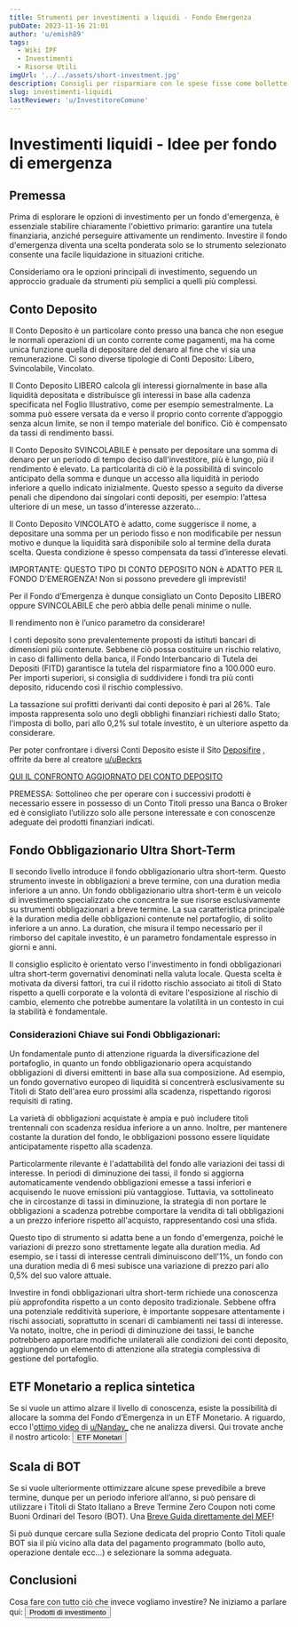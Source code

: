 ```yaml
---
title: Strumenti per investimenti a liquidi - Fondo Emergenza
pubDate: 2023-11-16 21:01
author: 'u/emish89'
tags:
  - Wiki IPF
  - Investimenti
  - Risorse Utili
imgUrl: '../../assets/short-investment.jpg'
description: Consigli per risparmiare con le spese fisse come bollette, assicurazioni auto, etc
slug: investimenti-liquidi
lastReviewer: 'u/InvestitoreComune'
---
```


# **Investimenti liquidi - Idee per fondo di emergenza**

## **Premessa**
Prima di esplorare le opzioni di investimento per un fondo d'emergenza, è essenziale stabilire chiaramente l'obiettivo primario: 
garantire una tutela finanziaria, anziché perseguire attivamente un rendimento. 
Investire il fondo d'emergenza diventa una scelta ponderata solo se lo strumento selezionato consente una facile liquidazione in situazioni critiche.

Consideriamo ora le opzioni principali di investimento, seguendo un approccio graduale da strumenti più semplici a quelli più complessi.

## Conto Deposito

Il Conto Deposito è un particolare conto presso una banca che non esegue le normali operazioni di un conto corrente come pagamenti, 
ma ha come unica funzione quella di depositare del denaro al fine che vi sia una remunerazione. Ci sono diverse tipologie di Conti Deposito: Libero, Svincolabile, Vincolato.

Il Conto Deposito LIBERO calcola gli interessi giornalmente in base alla liquidità depositata e distribuisce gli interessi in base alla cadenza specificata nel Foglio Illustrativo, 
come per esempio semestralmente. La somma può essere versata da e verso il proprio conto corrente d’appoggio senza alcun limite, se non il tempo materiale del bonifico. 
Ciò è compensato da tassi di rendimento bassi.

Il Conto Deposito SVINCOLABILE è pensato per depositare una somma di denaro per un periodo di tempo deciso dall'investitore, più è lungo, più il rendimento è elevato. 
La particolarità di ciò è la possibilità di svincolo anticipato della somma e dunque un accesso alla liquidità in periodo inferiore a quello indicato inizialmente. 
Questo spesso a seguito da diverse penali che dipendono dai singolari conti depositi, per esempio: l’attesa ulteriore di un mese, un tasso d’interesse azzerato…

Il Conto Deposito VINCOLATO è adatto, come suggerisce il nome, a depositare una somma per un periodo fisso e non modificabile per nessun motivo e 
dunque la liquidità sarà disponibile solo al termine della durata scelta. Questa condizione è spesso compensata da tassi d’interesse elevati. 

IMPORTANTE: QUESTO TIPO DI CONTO DEPOSITO NON è ADATTO PER IL FONDO D’EMERGENZA! Non si possono prevedere gli imprevisti!

Per il Fondo d’Emergenza è dunque consigliato un Conto Deposito LIBERO oppure SVINCOLABILE che però abbia delle penali minime o nulle. 

Il rendimento non è l’unico parametro da considerare! 

I conti deposito sono prevalentemente proposti da istituti bancari di dimensioni più contenute. 
Sebbene ciò possa costituire un rischio relativo, in caso di fallimento della banca, 
il Fondo Interbancario di Tutela dei Depositi (FITD) garantisce la tutela del risparmiatore fino a 100.000 euro. 
Per importi superiori, si consiglia di suddividere i fondi tra più conti deposito, riducendo così il rischio complessivo.

La tassazione sui profitti derivanti dai conti deposito è pari al 26%. 
Tale imposta rappresenta solo uno degli obblighi finanziari richiesti dallo Stato; l'imposta di bollo, pari allo 0,2% sul totale investito, è un ulteriore aspetto da considerare.


Per poter confrontare i diversi Conti Deposito esiste il Sito [Deposifire](https://deposifire.com/) , offrite da bere al creatore <a href='https://reddit.com/u/uBeckrs'>u/uBeckrs</a>

[QUI IL CONFRONTO AGGIORNATO DEI CONTO DEPOSITO](https://forum.finanzaonline.com/threads/conti-deposito-foglio-excel-calcolo-interessi-e-rendimenti-confronto-e-strategie-cap-xix.2044655/)



PREMESSA: Sottolineo che per operare con i successivi prodotti è necessario essere in possesso di un Conto Titoli presso una Banca o Broker ed è consigliato 
l’utilizzo solo alle persone interessate e con conoscenze adeguate dei prodotti finanziari indicati.

## Fondo Obbligazionario Ultra Short-Term
Il secondo livello introduce il fondo obbligazionario ultra short-term.
Questo strumento investe in obbligazioni a breve termine, con una duration media inferiore a un anno.
Un fondo obbligazionario ultra short-term è un veicolo di investimento specializzato che concentra le sue risorse esclusivamente su strumenti obbligazionari a breve termine. 
La sua caratteristica principale è la duration media delle obbligazioni contenute nel portafoglio, di solito inferiore a un anno. 
La duration, che misura il tempo necessario per il rimborso del capitale investito, è un parametro fondamentale espresso in giorni e anni.

Il consiglio esplicito è orientato verso l'investimento in fondi obbligazionari ultra short-term governativi denominati nella valuta locale. 
Questa scelta è motivata da diversi fattori, tra cui il ridotto rischio associato ai titoli di Stato rispetto a quelli corporate e la volontà di evitare l'esposizione al rischio di cambio, 
elemento che potrebbe aumentare la volatilità in un contesto in cui la stabilità è fondamentale.

### Considerazioni Chiave sui Fondi Obbligazionari:

Un fondamentale punto di attenzione riguarda la diversificazione del portafoglio, 
in quanto un fondo obbligazionario opera acquistando obbligazioni di diversi emittenti in base alla sua composizione. 
Ad esempio, un fondo governativo europeo di liquidità si concentrerà esclusivamente su Titoli di Stato dell'area euro prossimi alla scadenza, rispettando rigorosi requisiti di rating.

La varietà di obbligazioni acquistate è ampia e può includere titoli trentennali con scadenza residua inferiore a un anno. 
Inoltre, per mantenere costante la duration del fondo, le obbligazioni possono essere liquidate anticipatamente rispetto alla scadenza.

Particolarmente rilevante è l'adattabilità del fondo alle variazioni dei tassi di interesse. 
In periodi di diminuzione dei tassi, il fondo si aggiorna automaticamente vendendo obbligazioni emesse a tassi inferiori e acquisendo le nuove emissioni più vantaggiose. 
Tuttavia, va sottolineato che in circostanze di tassi in diminuzione, 
la strategia di non portare le obbligazioni a scadenza potrebbe comportare la vendita di tali obbligazioni a un prezzo inferiore rispetto all'acquisto, rappresentando così una sfida.

Questo tipo di strumento si adatta bene a un fondo d'emergenza, poiché le variazioni di prezzo sono strettamente legate alla duration media. 
Ad esempio, se i tassi di interesse centrali diminuiscono dell'1%, un fondo con una duration media di 6 mesi subisce una variazione di prezzo pari allo 0,5% del suo valore attuale.

Investire in fondi obbligazionari ultra short-term richiede una conoscenza più approfondita rispetto a un conto deposito tradizionale. 
Sebbene offra una potenziale redditività superiore, è importante soppesare attentamente i rischi associati, soprattutto in scenari di cambiamenti nei tassi di interesse. 
Va notato, inoltre, che in periodi di diminuzione dei tassi, le banche potrebbero apportare modifiche unilaterali alle condizioni dei conti deposito, 
aggiungendo un elemento di attenzione alla strategia complessiva di gestione del portafoglio.


## ETF Monetario a replica sintetica

Se si vuole un attimo alzare il livello di conoscenza, esiste la possibilità di allocare la somma del Fondo d’Emergenza in un ETF Monetario. 
A riguardo, ecco l'[ottimo video](https://youtu.be/8YYqoSCZ1Yo?feature=shared) di <a href='https://reddit.com/u/Nanday_'>u/Nanday_</a> che ne analizza diversi.
Qui trovate anche il nostro articolo: 
    <a href='/blog/etf-monetari'>
                <button className='brutal-btn px-10 sanchez p-2' name='button'>
                            <span>ETF Monetari</span>
                            </button>
                    </a>

## Scala di BOT

Se si vuole ulteriormente ottimizzare alcune spese prevedibile a breve termine, dunque per un periodo inferiore all’anno, 
si può pensare di utilizzare i Titoli di Stato Italiano a Breve Termine Zero Coupon noti come Buoni Ordinari del Tesoro (BOT). 
Una [Breve Guida direttamente del MEF](https://www.dt.mef.gov.it/export/sites/sitodt/modules/documenti_it/debito_pubblico/titoli_di_stato/BOT_-_Buoni_Ordinari_del_Tesoro_.pdf)! 

Si può dunque cercare sulla Sezione dedicata del proprio Conto Titoli quale BOT sia il più vicino alla data 
del pagamento programmato (bollo auto, operazione dentale ecc…) e selezionare la somma adeguata.

## Conclusioni

Cosa fare con tutto ciò che invece vogliamo investire? Ne iniziamo a parlare qui:
    <a href='/blog/prodotti-di-investimento'>
                <button className='brutal-btn px-10 sanchez p-2' name='button'>
                            <span>Prodotti di investimento</span>
                            </button>
                    </a>
